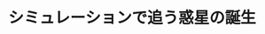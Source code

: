 ﻿---
title: "シミュレーションで追う惑星の誕生"
category: "理学院"
vol: 90
interviewee: "奥住 聡"
url: "http://www.geo.titech.ac.jp/lab/okuzumi/"
tags: ["理論物理","物理","惑星","シミュレーション","観測"]
pdf: "90-2-okusumi.pdf"
career: ""
preface: "奥住研究室では、惑星がどのように形成されるのかについての研究を行なっている。先生は、実際には観測することが難しい惑星の形成を、理論物理学に基づくシミュレーションによって解き明かそうとしている。本稿では、惑星の形成を説明するうえでどのような問題が存在し、それらをどのようなアプローチで解決しようとしているかを紹介する。"
---
